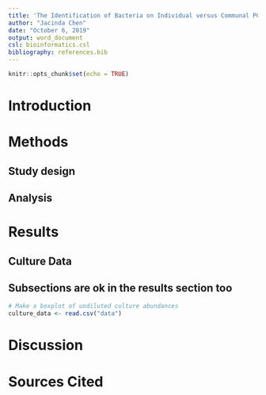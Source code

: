 ```yaml
---
title: 'The Identification of Bacteria on Individual versus Communal PC Keyboards'
author: "Jacinda Chen"
date: "October 6, 2019"
output: word_document
csl: bioinformatics.csl
bibliography: references.bib
---
```


```r
knitr::opts_chunk$set(echo = TRUE)
```

# Introduction

# Methods

## Study design

## Analysis

# Results

## Culture Data

## Subsections are ok in the results section too

```r
# Make a boxplot of undiluted culture abundances
culture_data <- read.csv("data")
```

# Discussion

# Sources Cited
